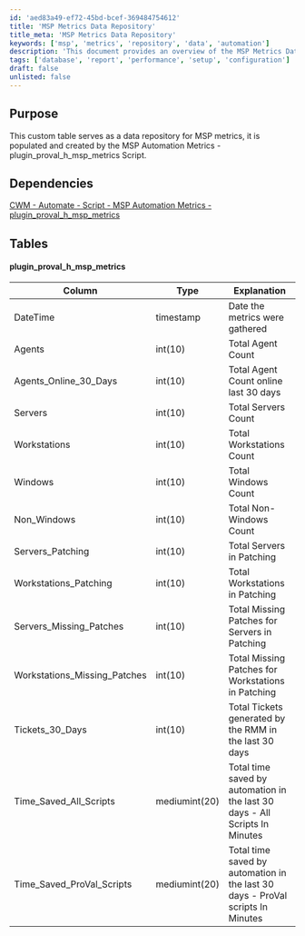 ```yaml
---
id: 'aed83a49-ef72-45bd-bcef-369484754612'
title: 'MSP Metrics Data Repository'
title_meta: 'MSP Metrics Data Repository'
keywords: ['msp', 'metrics', 'repository', 'data', 'automation']
description: 'This document provides an overview of the MSP Metrics Data Repository, detailing its purpose, dependencies, and the structure of the custom table used to store various metrics related to managed service providers. It explains the types of data collected, including agent counts, server statuses, and ticket generation, which are essential for performance monitoring and reporting.'
tags: ['database', 'report', 'performance', 'setup', 'configuration']
draft: false
unlisted: false
---
```

## Purpose

This custom table serves as a data repository for MSP metrics, it is populated and created by the MSP Automation Metrics - plugin_proval_h_msp_metrics Script.

## Dependencies

[CWM - Automate - Script - MSP Automation Metrics - plugin_proval_h_msp_metrics](https://proval.itglue.com/DOC-5078775-12013482)

## Tables

#### plugin_proval_h_msp_metrics

| Column                           | Type            | Explanation                                                              |
|----------------------------------|-----------------|--------------------------------------------------------------------------|
| DateTime                         | timestamp       | Date the metrics were gathered                                           |
| Agents                           | int(10)         | Total Agent Count                                                        |
| Agents_Online_30_Days           | int(10)         | Total Agent Count online last 30 days                                    |
| Servers                          | int(10)         | Total Servers Count                                                      |
| Workstations                     | int(10)         | Total Workstations Count                                                 |
| Windows                          | int(10)         | Total Windows Count                                                      |
| Non_Windows                      | int(10)         | Total Non-Windows Count                                                  |
| Servers_Patching                 | int(10)         | Total Servers in Patching                                               |
| Workstations_Patching            | int(10)         | Total Workstations in Patching                                           |
| Servers_Missing_Patches          | int(10)         | Total Missing Patches for Servers in Patching                           |
| Workstations_Missing_Patches     | int(10)         | Total Missing Patches for Workstations in Patching                      |
| Tickets_30_Days                 | int(10)         | Total Tickets generated by the RMM in the last 30 days                 |
| Time_Saved_All_Scripts          | mediumint(20)   | Total time saved by automation in the last 30 days - All Scripts In Minutes |
| Time_Saved_ProVal_Scripts       | mediumint(20)   | Total time saved by automation in the last 30 days - ProVal scripts In Minutes |











